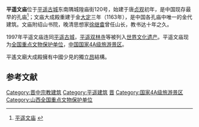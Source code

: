 {{coord|37|12|01|N|112|11|02|E|scale:10000|display=title}}
{{文物保护单位
| 级别 = 全国
| 图片 = Pingyao Wenmiao 2013.08.25 10-16-28.jpg
| 名称 = 平遥文庙
| 编号 = 5-240
| 分类 = 古建筑
| 时代 = [[金朝|金]]至[[清|清]]
| 所在 = [[山西省|山西省]][[平遥县|平遥县]]
| 登录 = 2001年
}}
'''平遥文庙'''位于[[平遥古城|平遥古城]]东南隅城隍庙街120号，始建于唐[[貞觀_(唐朝)|贞观]]初年，是中国现存最早的孔庙<ref>[http://www.tripdv.com/view/v/zl_32845.html 平遥文庙] {{webarchive|url=https://web.archive.org/web/20091217043922/http://www.tripdv.com/view/v/zl_32845.html |date=2009-12-17 }}</ref>；文庙大成殿重建于金[[大定_(金)|大定]]三年（1163年），是中国各孔庙中唯一的金代建筑。文庙附绍山书院，晚清思想家[[徐继畬|徐继畬]]曾任山长，教书达十年之久。

1997年平遥文庙连同[[平遥古城|平遥古城]]，[[平遥双林寺|平遥双林寺]]等被列入[[世界文化遗产|世界文化遗产]]。平遥文庙现为[[全国重点文物保护单位|全国重点文物保护单位]]，[[中国国家4A级旅游景区|中国国家4A级旅游景区]]。

平遙文廟大成殿擁有中國少見的獨立[[昂|昂]]結構。

{{Gallery
|width = 300
|height = 
|lines = 1
|File:Pingyao Wenmiao 2013.08.25 10-14-31.jpg|影壁
|File:Pingyao Wenmiao 2013.08.25 10-16-52.jpg|牌坊
|File:Pingyao Wenmiao 2013.08.25 10-18-34.jpg|泮池和大成门
|File:Pingyao Wenmiao 2013.08.25 10-19-26.jpg|大成门
|File:Pingyao Wenmiao 2013.08.25 10-26-03.jpg|大成殿
|File:Pingyao Wenmiao 2013.08.25 10-27-36.jpg|大成殿东南转角铺作
|File:Pingyao Wenmiao 2013.08.25 10-35-36.jpg|大成殿前檐柱头铺作
|File:Pingyao Wenmiao 2013.08.25 10-37-43.jpg|大成殿西侧檐铺作
|File:Pingyao Wenmiao 2013.08.25 10-53-05.jpg|“龙门”牌坊和大成殿背面
|File:Pingyao Wenmiao 2013.08.25 10-55-30.jpg|明伦堂
|File:Pingyao Wenmiao 2013.08.25 11-01-47.jpg|超山书院敬一亭
|File:Pingyao Wenmiao 2013.08.25 11-04-52.jpg|尊经阁
}}

==参考文献==
{{commonscat|Pingyao Confucian Temple}}
{{reflist}}

{{山西全国重点文物保护单位}}
{{模板:中國木構建築 (唐-宋)}}

{{DEFAULTSORT:Ping}}
[[Category:晋中宗教建筑|Category:晋中宗教建筑]]
[[Category:平遥建筑|Category:平遥建筑]]
[[Category:山西孔庙|晋]]
[[Category:国家4A级旅游景区|Category:国家4A级旅游景区]]
[[Category:山西全国重点文物保护单位|Category:山西全国重点文物保护单位]]